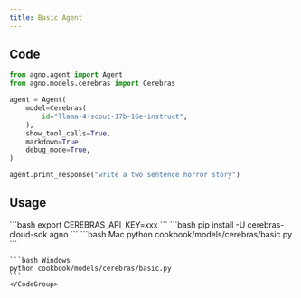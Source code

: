 ```yaml
---
title: Basic Agent
---
```


## Code

```python cookbook/models/cerebras/basic.py
from agno.agent import Agent
from agno.models.cerebras import Cerebras

agent = Agent(
    model=Cerebras(
        id="llama-4-scout-17b-16e-instruct",
    ),
    show_tool_calls=True,
    markdown=True,
    debug_mode=True,
)

agent.print_response("write a two sentence horror story")
```

## Usage

<Steps>
  <Snippet file="create-venv-step.mdx" />

  <Step title="Set your API key">
    ```bash
    export CEREBRAS_API_KEY=xxx
    ```
  </Step>

  <Step title="Install libraries">
    ```bash
    pip install -U cerebras-cloud-sdk agno
    ```
  </Step>

  <Step title="Run Agent">
    <CodeGroup>
    ```bash Mac
    python cookbook/models/cerebras/basic.py
    ```

    ```bash Windows
    python cookbook/models/cerebras/basic.py
    ```
    </CodeGroup>
  </Step>
</Steps>